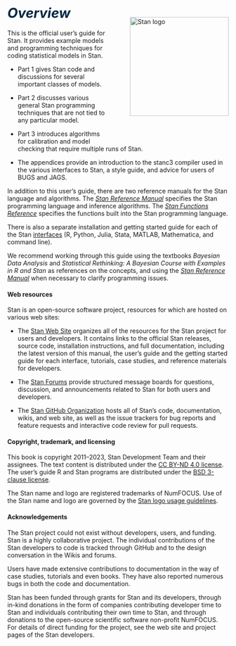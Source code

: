 # <i style="font-size: 110%; padding:1.5em 0 0 0; color:#052744;">Overview</i> {.unnumbered}

<img style="float:right; margin: -2em 0em 4em 4em" src="img/logo_tm.png" width="225" alt="Stan logo" />

This is the official user's guide for Stan.  It provides example
models and programming techniques for coding statistical models in Stan.

- Part 1 gives Stan code and discussions for several important classes
of models.

- Part 2 discusses various general Stan programming techniques that are
not tied to any particular model.

- Part 3 introduces algorithms for calibration and model checking that
require multiple runs of Stan.

- The appendices provide an introduction to the stanc3 compiler used in the
  various interfaces to Stan, a style guide, and advice for users of BUGS and
  JAGS.

In addition to this user's guide, there are two reference manuals for
the Stan language and algorithms.  The [*Stan Reference Manual*](https://mc-stan.org/docs/reference-manual/index.html)
specifies the Stan programming language and inference algorithms. The
[*Stan Functions Reference*](https://mc-stan.org/docs/functions-reference/index.html)
specifies the functions built into the Stan programming language.

There is also a separate installation and getting started guide for
each of the Stan [interfaces](https://mc-stan.org/users/interfaces/) (R, Python,
Julia, Stata, MATLAB, Mathematica, and command line).

We recommend working through this guide using the textbooks _Bayesian
Data Analysis_ and _Statistical Rethinking: A Bayesian Course with
Examples in R and Stan_ as references on the concepts, and using the
[*Stan Reference Manual*](https://mc-stan.org/docs/reference-manual/index.html)
when necessary to clarify programming issues.

#### Web resources {-}

Stan is an open-source software project, resources for which are
hosted on various web sites:

* The [Stan Web Site](https://mc-stan.org/) organizes all of the resources
for the Stan project for users and developers.  It contains links to
the official Stan releases, source code, installation instructions,
and full documentation, including the latest version of this manual,
the user's guide and the getting started guide for each interface,
tutorials, case studies, and reference materials for developers.

* The [Stan Forums](https://discourse.mc-stan.org) provide structured
message boards for questions, discussion, and announcements related to
Stan for both users and developers.

* The [Stan GitHub Organization](https://github.com/stan-dev) hosts all
of Stan's code, documentation, wikis, and web site, as well as the
issue trackers for bug reports and feature requests and interactive
code review for pull requests.

#### Copyright, trademark, and licensing {-}

This book is copyright 2011--2023, Stan Development Team and their
assignees.  The text content is distributed under the [CC BY-ND 4.0
license](https://creativecommons.org/licenses/by-nd/4.0/legalcode).
The user's guide R and Stan programs are distributed under the [BSD
3-clause license](https://opensource.org/licenses/BSD-3-Clause).

The Stan name and logo are registered trademarks of NumFOCUS.  Use of
the Stan name and logo are governed by the [Stan logo usage
guidelines](https://mc-stan.org/about/logo/).

#### Acknowledgements {-}

The Stan project could not exist without developers, users, and
funding.  Stan is a highly collaborative project.  The individual
contributions of the Stan developers to code is tracked through GitHub
and to the design conversation in the Wikis and forums.

Users have made extensive contributions to documentation in the way
of case studies, tutorials and even books.  They have also reported
numerous bugs in both the code and documentation.

Stan has been funded through grants for Stan and its developers,
through in-kind donations in the form of companies contributing
developer time to Stan and individuals contributing their own time to
Stan, and through donations to the open-source scientific software
non-profit NumFOCUS.  For details of direct funding for the project,
see the web site and project pages of the Stan developers.
